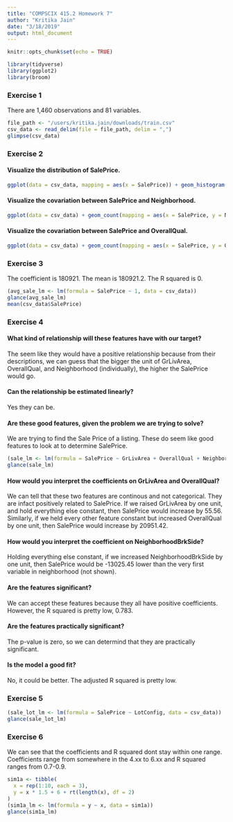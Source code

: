 ```yaml
---
title: "COMPSCIX 415.2 Homework 7"
author: "Kritika Jain"
date: "3/18/2019"
output: html_document
---
```


```r
knitr::opts_chunk$set(echo = TRUE)
```

```r
library(tidyverse)
library(ggplot2)
library(broom)
```



### Exercise 1
There are 1,460 observations and 81 variables.


```r
file_path <- "/users/kritika.jain/downloads/train.csv"
csv_data <- read_delim(file = file_path, delim = ",")
glimpse(csv_data)
```

### Exercise 2

#### Visualize the distribution of SalePrice.

```r
ggplot(data = csv_data, mapping = aes(x = SalePrice)) + geom_histogram()
```


#### Visualize the covariation between SalePrice and Neighborhood.

```r
ggplot(data = csv_data) + geom_count(mapping = aes(x = SalePrice, y = Neighborhood))
```


#### Visualize the covariation between SalePrice and OverallQual.

```r
ggplot(data = csv_data) + geom_count(mapping = aes(x = SalePrice, y = OverallQual))
```


### Exercise 3

The coefficient is 180921. The mean is 180921.2. The R squared is 0.


```r
(avg_sale_lm <- lm(formula = SalePrice ~ 1, data = csv_data))
glance(avg_sale_lm)
mean(csv_data$SalePrice)
```


### Exercise 4

#### What kind of relationship will these features have with our target?
The seem like they would have a positive relationship because from their descriptions, we can guess that the bigger the unit of GrLivArea, OverallQual, and Neighborhood (individually), the higher the SalePrice would go.


#### Can the relationship be estimated linearly?
Yes they can be.


#### Are these good features, given the problem we are trying to solve?
We are trying to find the Sale Price of a listing. These do seem like good features to look at to determine SalePrice.



```r
(sale_lm <- lm(formula = SalePrice ~ GrLivArea + OverallQual + Neighborhood, data = csv_data))
glance(sale_lm)

```



#### How would you interpret the coefficients on GrLivArea and OverallQual?
We can tell that these two features are continous and not categorical. They are infact positively related to SalePrice. If we raised GrLivArea by one unit, and hold everything else constant, then SalePrice would increase by 55.56. Similarly, if we held every other feature constant but increased OverallQual by one unit, then SalePrice would increase by 20951.42.


#### How would you interpret the coefficient on NeighborhoodBrkSide?
Holding everything else constant, if we increased NeighborhoodBrkSide by one unit, then SalePrice would be -13025.45 lower than the very first variable in  neighborhood (not shown).


#### Are the features significant?
We can accept these features because they all have positive coefficients. However, the R squared is pretty low, 0.783.


#### Are the features practically significant?
The p-value is zero, so we can determind that they are practically significant.


#### Is the model a good fit?
No, it could be better. The adjusted R squared is pretty low.

### Exercise 5


```r
(sale_lot_lm <- lm(formula = SalePrice ~ LotConfig, data = csv_data))
glance(sale_lot_lm)
```



### Exercise 6

We can see that the coefficients and R squared dont stay within one range. Coefficients range from somewhere in the 4.xx to 6.xx and R squared ranges from 0.7-0.9.

 
```r
sim1a <- tibble(
  x = rep(1:10, each = 3),
  y = x * 1.5 + 6 + rt(length(x), df = 2)
)
(sim1a_lm <- lm(formula = y ~ x, data = sim1a))
glance(sim1a_lm)
```


